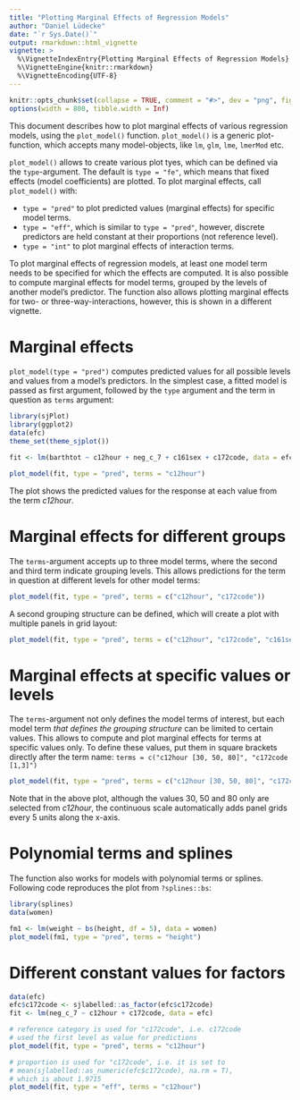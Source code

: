 ```yaml
---
title: "Plotting Marginal Effects of Regression Models"
author: "Daniel Lüdecke"
date: "`r Sys.Date()`"
output: rmarkdown::html_vignette
vignette: >
  %\VignetteIndexEntry{Plotting Marginal Effects of Regression Models}
  %\VignetteEngine{knitr::rmarkdown}
  %\VignetteEncoding{UTF-8}
---
```


```r
knitr::opts_chunk$set(collapse = TRUE, comment = "#>", dev = "png", fig.width = 7, fig.height = 3.5, message = FALSE, warning = FALSE)
options(width = 800, tibble.width = Inf)
```

This document describes how to plot marginal effects of various regression models, using the `plot_model()` function. `plot_model()` is a generic plot-function, which accepts many model-objects, like `lm`, `glm`, `lme`, `lmerMod` etc.

`plot_model()` allows to create various plot tyes, which can be defined via the `type`-argument. The default is `type = "fe"`, which means that fixed effects (model coefficients) are plotted. To plot marginal effects, call `plot_model()` with:

  * `type = "pred"` to plot predicted values (marginal effects) for specific model terms.
  * `type = "eff"`, which is similar to `type = "pred"`, however, discrete predictors are held constant at their proportions (not reference level).
  * `type = "int"` to plot marginal effects of interaction terms.

To plot marginal effects of regression models, at least one model term needs to be specified for which the effects are computed. It is also possible to compute marginal effects for model terms, grouped by the levels of another model's predictor. The function also allows plotting marginal effects for two- or three-way-interactions, however, this is shown in a different vignette.

# Marginal effects

`plot_model(type = "pred")` computes predicted values for all possible levels and values from a model's predictors. In the simplest case, a fitted model is passed as first argument, followed by the `type` argument and the term in question as `terms` argument:

```r
library(sjPlot)
library(ggplot2)
data(efc)
theme_set(theme_sjplot())

fit <- lm(barthtot ~ c12hour + neg_c_7 + c161sex + c172code, data = efc)

plot_model(fit, type = "pred", terms = "c12hour")
```

The plot shows the predicted values for the response at each value from the term _c12hour_.

# Marginal effects for different groups

The `terms`-argument accepts up to three model terms, where the second and third term indicate grouping levels. This allows predictions for the term in question at different levels for other model terms:

```r
plot_model(fit, type = "pred", terms = c("c12hour", "c172code"))
```

A second grouping structure can be defined, which will create a plot with multiple panels in grid layout:

```r
plot_model(fit, type = "pred", terms = c("c12hour", "c172code", "c161sex"))
```


# Marginal effects at specific values or levels

The `terms`-argument not only defines the model terms of interest, but each model term _that defines the grouping structure_ can be limited to certain values. This allows to compute and plot marginal effects for terms at specific values only. To define these values, put them in square brackets directly after the term name: `terms = c("c12hour [30, 50, 80]", "c172code [1,3]")`

```r
plot_model(fit, type = "pred", terms = c("c12hour [30, 50, 80]", "c172code [1,3]"))
```

Note that in the above plot, although the values 30, 50 and 80 only are selected from _c12hour_, the continuous scale automatically adds panel grids every 5 units along the x-axis.

# Polynomial terms and splines

The function also works for models with polynomial terms or splines. Following code reproduces the plot from `?splines::bs`:


```r
library(splines)
data(women)

fm1 <- lm(weight ~ bs(height, df = 5), data = women)
plot_model(fm1, type = "pred", terms = "height")
```

# Different constant values for factors


```r
data(efc)
efc$c172code <- sjlabelled::as_factor(efc$c172code)
fit <- lm(neg_c_7 ~ c12hour + c172code, data = efc)

# reference category is used for "c172code", i.e. c172code
# used the first level as value for predictions
plot_model(fit, type = "pred", terms = "c12hour")
```



```r
# proportion is used for "c172code", i.e. it is set to
# mean(sjlabelled::as_numeric(efc$c172code), na.rm = T),
# which is about 1.9715
plot_model(fit, type = "eff", terms = "c12hour")
```




